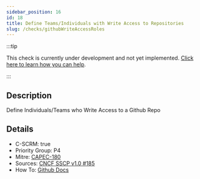 ```yaml
---
sidebar_position: 16
id: 18
title: Define Teams/Individuals with Write Access to Repositories
slug: /checks/githubWriteAccessRoles
---
```


<!-- BANNER:START -->
:::tip

This check is currently under development and not yet implemented. [Click here to learn how you can help](/contribute).

:::
<!-- BANNER:END -->

<!-- DESCRIPTION:START -->
## Description
Define Individuals/Teams who Write Access to a Github Repo
<!-- DESCRIPTION:END -->

<!-- DETAILS:START -->
## Details
- C-SCRM: true
- Priority Group: P4
- Mitre: [CAPEC-180](https://capec.mitre.org/data/definitions/180.html)
- Sources: [CNCF SSCP v1.0 #185](https://github.com/cncf/tag-security/blob/main/supply-chain-security/supply-chain-security-paper/sscsp.md#define-individualsteams-that-are-responsible-for-code-in-a-repository-and-associated-coding-conventions)
- How To: [Github Docs](https://docs.github.com/en/organizations/managing-user-access-to-your-organizations-repositories/managing-repository-roles/repository-roles-for-an-organization)

<!-- DETAILS:END -->
